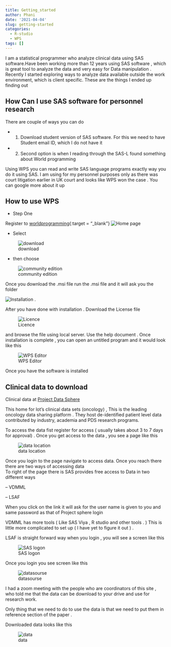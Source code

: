 ```yaml
---
title: Getting_started
author: Phani
date: '2021-04-04'
slug: getting-started
categories:
  - R-studio
  - WPS
tags: []
---
```


I am a statistical programmer who analyze clinical data using SAS software.Have been working 
more than 12 years using SAS software , which is great tool to analyze the data and very easy
for Data manipulation . Recently I started exploring ways to analyze data available outside the 
work environment, which is client specific. These are the things I ended up finding out 




## How Can I use SAS software for personnel research 
There are couple of ways you can do 




- 1. Download student version of SAS software. For this we need to have Student email ID, which I do not have it 




- 2. Second option is when I reading through the SAS-L found something about World programming 


Using WPS you can read and write SAS language programs exactly way you do it using SAS. I am using for my personnel purposes only  as there was court litigation earlier in UK court and looks like WPS won the case . You can google more about it up 




## How to use WPS



-  Step One 



Register to [worldprogramming ](https://www.worldprogramming.com/){:target = "_blank"}
![Home page](images/intro.JPG)




-  Select  

![download](images/download.JPG) 


-  then choose

![community edition](images/coummunity edition.JPG)

Once you download the .msi file run the .msi file and it will ask you the folder 

![Installation ](images/first_time.JPG) . 

After you have done with installation . Download the License file 

![Licence](images/Licence.JPG)

and browse the file using local server. Use the help document . Once 
installation is complete , you can open an untitled program and it would look like this 

![WPS Editor](images/sas_editor.JPG)

Once you have the software is installed

## Clinical data to download

Clinical data at  [Project Data Sphere](https://www.projectdatasphere.org/)

This home for lot's clinical data sets (oncology) , This is the leading oncology data
sharing platform . They host de-identified patient level data contributed by industry, academia and PDS research programs. 

To access the data fist register for access ( usually takes about 3 to 7 days for approval) . Once you get access to the data , you see a page like this 

![data location](images/data_source_page.JPG) 

Once you login to the page navigate to access data. Once you reach there there are two ways of accessing data  
To right of the page there is SAS provides free access to Data in two different ways 

-- VDMML 


-- LSAF 

When you click on the link it will ask for the user name is given to you and same password as that of Project sphere login 

VDMML has more tools ( Like SAS Viya , R studio and other tools . ) This is little more complicated to set up ( I have yet to figure it out ) . 


LSAF is straight forward way when you login , you will see a screen like this 

![SAS logon](images/SAS_Data_login_screen.JPG)

Once you login you see screen like this 

![datasourse ](images/data_source_page2.JPG)

I had a zoom meeting with the people who are coordinators of this site , who told me that the data can be download to your drive and use for research work. 

Only thing that we need to do to use the data is that we need to put them in reference section of the paper . 

Downloaded data looks like this 

![data](images/datasets.JPG)
